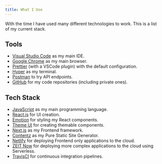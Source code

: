 ```yaml
---
title: What I Use
---
```


With the time I have used many different technologies to work. This is a list of my current stack.

## Tools

- [Visual Studio Code](https://code.visualstudio.com/) as my main IDE.
- [Google Chrome](https://chrome.google.com) as my main browser.
- [Prettier](https://prettier.io) (with a VSCode plugin) with the default configuration.
- [Hyper](https://hyper.is/) as my terminal.
- [Postman](https://www.getpostman.com/) to try API endpoints.
- [GitHub](https://github.com) for my code repositories (including private ones).

## Tech Stack

- [JavaScript](https://www.javascript.com/) as my main programming language.
- [React.js](https://reactjs.org) for UI creation.
- [Emotion](https://emotion.sh/) for styling my React components.
- [Theme UI](https://theme-ui.com) for creating themable components.
- [Next.js](https://nextjs.org/) as my Frontend framework.
- [Contentz](https://github.com/sergiodxa/contentz) as my Pure Static Site Generator.
- [Netlify](https://netlify.com/) for deploying Frontend only applications to the cloud.
- [ZEIT Now](https://zeit.co/now) for deploying more complex applications to the cloud using Serverless.
- [TravisCI](https://travis-ci.org/) for continuous integration pipelines.
